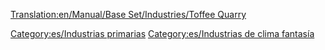[[Translation:en/Manual/Base Set/Industries/Toffee Quarry]]

{{es/Industrias| nombre=Cantera de caramelos
| imagen=ToffeeQuarry.png
| climas=[[es/Manual/Clima|Fantasía]]
| acepta=Nada
| produce=[[es/Manual/Base Set/Cargos/Caramelos|Caramelos]]
| notas=No existe en otros [[es/clima|climas]]
}}

[[Category:es/Industrias primarias]]
[[Category:es/Industrias de clima fantasía]]